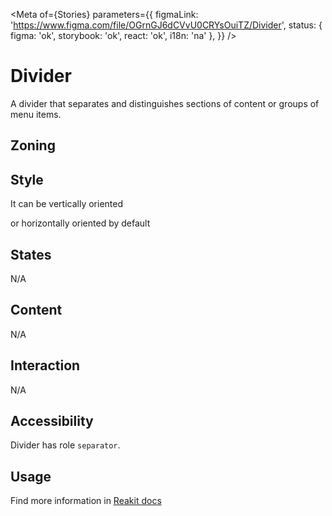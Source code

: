 

<Meta
	of={Stories}
	parameters={{
		figmaLink: 'https://www.figma.com/file/OGrnGJ6dCVvU0CRYsOuiTZ/Divider',
		status: { figma: 'ok', storybook: 'ok', react: 'ok', i18n: 'na' },
	}}
/>

# Divider

A divider that separates and distinguishes sections of content or groups of menu items.

## Zoning

<FigmaImage
	src="https://www.figma.com/file/OGrnGJ6dCVvU0CRYsOuiTZ/Divider?node-id=1402%3A20"
	alt="Divider zoning"
/>

## Style

<FigmaImage src="https://www.figma.com/file/OGrnGJ6dCVvU0CRYsOuiTZ/Divider?node-id=0%3A43" alt="" />

<Canvas>
	<Story story={Stories.Default} />
</Canvas>

It can be vertically oriented

<Canvas>
	<Story story={Stories.Horizontal} />
</Canvas>

or horizontally oriented by default

<Canvas>
	<Story story={Stories.Vertical} />
</Canvas>

## States

N/A

## Content

N/A

## Interaction

N/A

## Accessibility

Divider has role `separator`.

## Usage

Find more information in [Reakit docs](https://reakit.io/docs/separator/)
